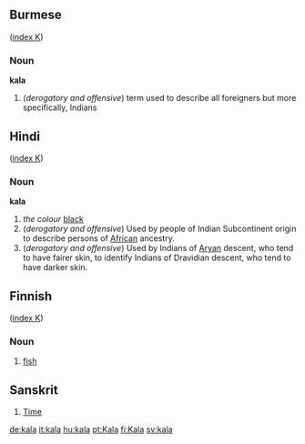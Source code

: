 ==Burmese==
([[Wiktionary:Burmese_index_k|index K]])
===Noun===
'''kala'''
#(''derogatory and offensive'') term used to describe all foreigners but more specifically, Indians

==Hindi==
([[Wiktionary:Hindi_index_k|index K]])

===Noun===
'''kala'''

# ''the colour'' [[black]]
#(''derogatory and offensive'') Used by people of Indian Subcontinent origin to describe persons of [[African]] ancestry.
#(''derogatory and offensive'') Used by Indians of [[Aryan]] descent, who tend to have fairer skin, to identify Indians of Dravidian descent, who tend to have darker skin.

==Finnish==
([[Wiktionary:Finnish_index_k|index K]])

===Noun===

# [[fish]]

==Sanskrit==
# [[Time]]

[[de:kala]]
[[it:kala]]
[[hu:kala]]
[[pt:Kala]]
[[fi:Kala]]
[[sv:kala]]